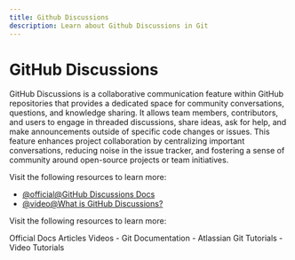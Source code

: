 ```yaml
---
title: Github Discussions
description: Learn about Github Discussions in Git
---
```


# GitHub Discussions

GitHub Discussions is a collaborative communication feature within GitHub repositories that provides a dedicated space for community conversations, questions, and knowledge sharing. It allows team members, contributors, and users to engage in threaded discussions, share ideas, ask for help, and make announcements outside of specific code changes or issues. This feature enhances project collaboration by centralizing important conversations, reducing noise in the issue tracker, and fostering a sense of community around open-source projects or team initiatives.

Visit the following resources to learn more:

- [@official@GitHub Discussions Docs](https://docs.github.com/en/discussions)
- [@video@What is GitHub Discussions?](https://www.youtube.com/watch?v=bErGYN3Ljz8)

Visit the following resources to learn more:

<Tabs defaultValue="official">
<TabsList>
<TabsTrigger value="official">Official Docs</TabsTrigger>
<TabsTrigger value="article">Articles</TabsTrigger>
<TabsTrigger value="video">Videos</TabsTrigger>
</TabsList>

<TabsContent value="official">
- <Link href="https://git-scm.com/docs">Git Documentation</Link>
</TabsContent>
<TabsContent value="article">
- <Link href="https://www.atlassian.com/git/tutorials">Atlassian Git Tutorials</Link>
</TabsContent>
<TabsContent value="video">
- <Link href="https://www.youtube.com/results?search_query=git+github-discussions+tutorial">Video Tutorials</Link>
</TabsContent>
</Tabs>

<Outlet path="5-github/basics/github-discussions" />
